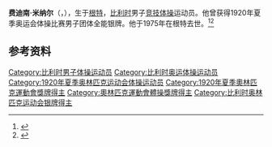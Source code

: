 {{NoteTA|G1=Sports}}
'''费迪南·米纳尔'''（{{lang-fr|Ferdinand Minnaert}}，{{bd|1887年|11月27日|1975年|8月26日}}），生于[[根特|根特]]，[[比利时|比利时]]男子[[竞技体操|竞技体操]]运动员。他曾获得1920年夏季奥运会体操比赛男子团体全能银牌。他于1975年在根特去世。<ref>{{Cite web|title=Ferdinand MINNAERT|url=https://www.olympic.org/ferdinand-minnaert|accessdate=2021-03-26|work=International Olympic Committee}}</ref><ref>{{cite web|url=https://www.sports-reference.com/olympics/athletes/mi/ferdinand-minnaert-1.html|title=Ferdinand Minnaert|work=Sport Reference|accessdate=2021-03-27|archiveurl=https://web.archive.org/web/20200418090306/https://www.sports-reference.com/olympics/athletes/mi/ferdinand-minnaert-1.html|archivedate=2020-04-18|dead-url=yes}}</ref>

== 参考资料 ==
{{reflist}}

{{Authority control}}
{{DEFAULTSORT:Minnaert, Ferdinand}}
[[Category:比利时男子体操运动员|Category:比利时男子体操运动员]]
[[Category:比利时奥运体操运动员|Category:比利时奥运体操运动员]]
[[Category:1920年夏季奥林匹克运动会体操运动员|Category:1920年夏季奥林匹克运动会体操运动员]]
[[Category:1920年夏季奧林匹克運動會獎牌得主|Category:1920年夏季奧林匹克運動會獎牌得主]]
[[Category:奧林匹克運動會體操獎牌得主|Category:奧林匹克運動會體操獎牌得主]]
[[Category:比利时奥林匹克运动会银牌得主|Category:比利时奥林匹克运动会银牌得主]]